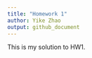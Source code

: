 ```yaml
---
title: "Homework 1"
author: Yike Zhao
output: github_document
---
```


This is my solution to HW1.

